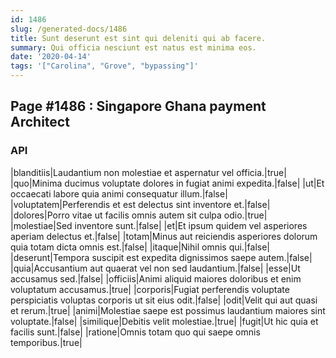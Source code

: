 ```yaml
---
id: 1486
slug: /generated-docs/1486
title: Sunt deserunt est sint qui deleniti qui ab facere.
summary: Qui officia nesciunt est natus est minima eos.
date: '2020-04-14'
tags: '["Carolina", "Grove", "bypassing"]'
---
```


## Page #1486 : Singapore Ghana payment Architect
### API

|blanditiis|Laudantium non molestiae et aspernatur vel officia.|true|
|quo|Minima ducimus voluptate dolores in fugiat animi expedita.|false|
|ut|Et occaecati labore quia animi consequatur illum.|false|
|voluptatem|Perferendis et est delectus sint inventore et.|false|
|dolores|Porro vitae ut facilis omnis autem sit culpa odio.|true|
|molestiae|Sed inventore sunt.|false|
|et|Et ipsum quidem vel asperiores aperiam delectus et.|false|
|totam|Minus aut reiciendis asperiores dolorum quia totam dicta omnis est.|false|
|itaque|Nihil omnis qui.|false|
|deserunt|Tempora suscipit est expedita dignissimos saepe autem.|false|
|quia|Accusantium aut quaerat vel non sed laudantium.|false|
|esse|Ut accusamus sed.|false|
|officiis|Animi aliquid maiores doloribus et enim voluptatum accusamus.|true|
|corporis|Fugiat perferendis voluptate perspiciatis voluptas corporis ut sit eius odit.|false|
|odit|Velit qui aut quasi et rerum.|true|
|animi|Molestiae saepe est possimus laudantium maiores sint voluptate.|false|
|similique|Debitis velit molestiae.|true|
|fugit|Ut hic quia et facilis sunt.|false|
|ratione|Omnis totam quo qui saepe omnis temporibus.|true|





